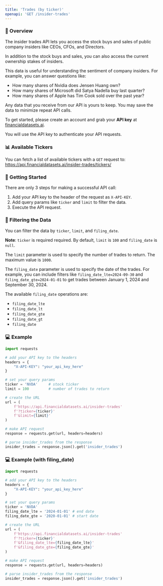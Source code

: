 ```yaml
---
title: 'Trades (by ticker)'
openapi: 'GET /insider-trades'
---
```


### 👋  Overview
The insider trades API lets you access the stock buys and sales of public company insiders like CEOs, CFOs, and Directors.

In addition to the stock buys and sales, you can also access the current ownership stakes of insiders.

This data is useful for understanding the sentiment of company insiders. For example, you can answer questions like:
- How many shares of Nvidia does Jensen Huang own?
- How many shares of Microsoft did Satya Nadella buy last quarter?
- How many shares of Apple has Tim Cook sold over the past year?

Any data that you receive from our API is yours to keep. You may save the data to minimize repeat API calls.

To get started, please create an account and grab your <b>API key</b> at [financialdatasets.ai](https://financialdatasets.ai).

You will use the API key to authenticate your API requests.

### 📊 Available Tickers
You can fetch a list of available tickers with a `GET` request to:
https://api.financialdatasets.ai/insider-trades/tickers/

###  🚀  Getting Started
There are only 3 steps for making a successful API call:
1. Add your API key to the header of the request as `X-API-KEY`.
2. Add query params like `ticker` and `limit` to filter the data.
3. Execute the API request.

### 🔎  Filtering the Data
You can filter the data by `ticker`, `limit`, and `filing_date`.

**Note**: `ticker` is required required.  By default, `limit` is `100` and `filing_date` is `null`.

The `limit` parameter is used to specify the number of trades to return.  The maximum value is `1000`.

The `filing_date` parameter is used to specify the date of the trades.  For example, you can include filters like `filing_date_lte=2024-09-30` and `filing_date_gte=2024-01-01` to get trades between January 1, 2024 and September 30, 2024.

The available `filing_date` operations are:
- `filing_date_lte` 
- `filing_date_lt`
- `filing_date_gte`
- `filing_date_gt`
- `filing_date`

### 💻  Example

```python Insider Trades
import requests

# add your API key to the headers
headers = {
    "X-API-KEY": "your_api_key_here"
}

# set your query params
ticker = 'NVDA'     # stock ticker
limit = 100         # number of trades to return

# create the URL
url = (
    f'https://api.financialdatasets.ai/insider-trades'
    f'?ticker={ticker}'
    f'&limit={limit}'
)

# make API request
response = requests.get(url, headers=headers)

# parse insider_trades from the response
insider_trades = response.json().get('insider_trades')
```

### 💻  Example (with filing_date)

```python Insider Trades
import requests

# add your API key to the headers
headers = {
    "X-API-KEY": "your_api_key_here"
}

# set your query params
ticker = 'NVDA'     
filing_date_lte = '2024-01-01' # end date
filing_date_gte = '2020-01-01' # start date

# create the URL
url = (
    f'https://api.financialdatasets.ai/insider-trades'
    f'?ticker={ticker}'
    f'&filing_date_lte={filing_date_lte}'
    f'&filing_date_gte={filing_date_gte}'
)

# make API request
response = requests.get(url, headers=headers)

# parse insider_trades from the response
insider_trades = response.json().get('insider_trades')
```